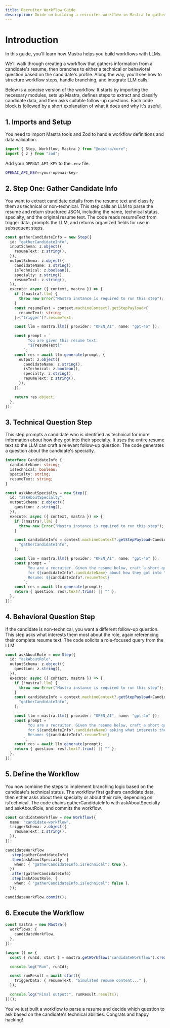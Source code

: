 ```yaml
---
title: Recruiter Workflow Guide
description: Guide on building a recruiter workflow in Mastra to gather and process candidate information using LLMs.
---
```


# Introduction

In this guide, you'll learn how Mastra helps you build workflows with LLMs.

We'll walk through creating a workflow that gathers information from a candidate's resume, then branches to either a technical or behavioral question based on the candidate's profile. Along the way, you'll see how to structure workflow steps, handle branching, and integrate LLM calls.

Below is a concise version of the workflow. It starts by importing the necessary modules, sets up Mastra, defines steps to extract and classify candidate data, and then asks suitable follow-up questions. Each code block is followed by a short explanation of what it does and why it's useful.

## 1. Imports and Setup

You need to import Mastra tools and Zod to handle workflow definitions and data validation.

```typescript filename="src/mastra/index.ts" copy
import { Step, Workflow, Mastra } from "@mastra/core";
import { z } from "zod";
```

Add your `OPENAI_API_KEY` to the `.env` file.

```bash filename=".env" copy
OPENAI_API_KEY=<your-openai-key>
```

## 2. Step One: Gather Candidate Info

You want to extract candidate details from the resume text and classify them as technical or non-technical. This step calls an LLM to parse the resume and return structured JSON, including the name, technical status, specialty, and the original resume text. The code reads resumeText from trigger data, prompts the LLM, and returns organized fields for use in subsequent steps.

```typescript filename="src/mastra/index.ts" copy
const gatherCandidateInfo = new Step({
  id: "gatherCandidateInfo",
  inputSchema: z.object({
    resumeText: z.string(),
  }),
  outputSchema: z.object({
    candidateName: z.string(),
    isTechnical: z.boolean(),
    specialty: z.string(),
    resumeText: z.string(),
  }),
  execute: async ({ context, mastra }) => {
    if (!mastra?.llm) {
      throw new Error("Mastra instance is required to run this step");
    }
    const resumeText = context.machineContext?.getStepPayload<{
      resumeText: string;
    }>("trigger")?.resumeText;

    const llm = mastra.llm({ provider: "OPEN_AI", name: "gpt-4o" });

    const prompt = `
          You are given this resume text:
          "${resumeText}"
        `;
    const res = await llm.generate(prompt, {
      output: z.object({
        candidateName: z.string(),
        isTechnical: z.boolean(),
        specialty: z.string(),
        resumeText: z.string(),
      }),
    });

    return res.object;
  },
});
```

## 3. Technical Question Step

This step prompts a candidate who is identified as technical for more information about how they got into their specialty. It uses the entire resume text so the LLM can craft a relevant follow-up question. The code generates a question about the candidate's specialty.

```typescript filename="src/mastra/index.ts" copy
interface CandidateInfo {
  candidateName: string;
  isTechnical: boolean;
  specialty: string;
  resumeText: string;
}

const askAboutSpecialty = new Step({
  id: "askAboutSpecialty",
  outputSchema: z.object({
    question: z.string(),
  }),
  execute: async ({ context, mastra }) => {
    if (!mastra?.llm) {
      throw new Error("Mastra instance is required to run this step");
    }

    const candidateInfo = context.machineContext?.getStepPayload<CandidateInfo>(
      "gatherCandidateInfo",
    );

    const llm = mastra.llm({ provider: "OPEN_AI", name: "gpt-4o" });
    const prompt = `
          You are a recruiter. Given the resume below, craft a short question
          for ${candidateInfo?.candidateName} about how they got into "${candidateInfo?.specialty}".
          Resume: ${candidateInfo?.resumeText}
        `;
    const res = await llm.generate(prompt);
    return { question: res?.text?.trim() || "" };
  },
});
```

## 4. Behavioral Question Step

If the candidate is non-technical, you want a different follow-up question. This step asks what interests them most about the role, again referencing their complete resume text. The code solicits a role-focused query from the LLM.

```typescript filename="src/mastra/index.ts" copy
const askAboutRole = new Step({
  id: "askAboutRole",
  outputSchema: z.object({
    question: z.string(),
  }),
  execute: async ({ context, mastra }) => {
    if (!mastra?.llm) {
      throw new Error("Mastra instance is required to run this step");
    }
    const candidateInfo = context.machineContext?.getStepPayload<CandidateInfo>(
      "gatherCandidateInfo",
    );

    const llm = mastra.llm({ provider: "OPEN_AI", name: "gpt-4o" });
    const prompt = `
          You are a recruiter. Given the resume below, craft a short question
          for ${candidateInfo?.candidateName} asking what interests them most about this role.
          Resume: ${candidateInfo?.resumeText}
        `;
    const res = await llm.generate(prompt);
    return { question: res?.text?.trim() || "" };
  },
});
```

## 5. Define the Workflow

You now combine the steps to implement branching logic based on the candidate's technical status. The workflow first gathers candidate data, then either asks about their specialty or about their role, depending on isTechnical. The code chains gatherCandidateInfo with askAboutSpecialty and askAboutRole, and commits the workflow.

```typescript filename="src/mastra/index.ts" copy
const candidateWorkflow = new Workflow({
  name: "candidate-workflow",
  triggerSchema: z.object({
    resumeText: z.string(),
  }),
});

candidateWorkflow
  .step(gatherCandidateInfo)
  .then(askAboutSpecialty, {
    when: { "gatherCandidateInfo.isTechnical": true },
  })
  .after(gatherCandidateInfo)
  .step(askAboutRole, {
    when: { "gatherCandidateInfo.isTechnical": false },
  });

candidateWorkflow.commit();
```

## 6. Execute the Workflow

```typescript filename="src/mastra/index.ts" copy
const mastra = new Mastra({
  workflows: {
    candidateWorkflow,
  },
});

(async () => {
  const { runId, start } = mastra.getWorkflow("candidateWorkflow").createRun();

  console.log("Run", runId);

  const runResult = await start({
    triggerData: { resumeText: "Simulated resume content..." },
  });

  console.log("Final output:", runResult.results);
})();
```

You've just built a workflow to parse a resume and decide which question to ask based on the candidate's technical abilities. Congrats and happy hacking!
